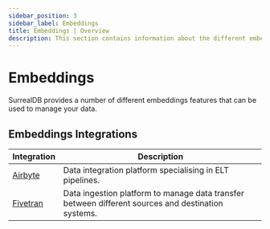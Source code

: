 ```yaml
---
sidebar_position: 3
sidebar_label: Embeddings
title: Embeddings | Overview
description: This section contains information about the different embeddings features of SurrealDB.
---
```



# Embeddings

SurrealDB provides a number of different embeddings features that can be used to manage your data.


## Embeddings Integrations

<table>
    <thead>
        <tr>
            <th>Integration</th>
            <th>Description</th>
        </tr>
    </thead>
    <tbody>
        <tr>
            <td><a href="/docs/integrations/data-mangaement/airbyte">Airbyte</a></td>
            <td>Data integration platform specialising in ELT pipelines.</td>
        </tr>
        <tr>
            <td><a href="/docs/integrations/data-mangaement/fivetran">Fivetran</a></td>
            <td>Data ingestion platform to manage data transfer between different sources and destination systems.</td>
        </tr>
    </tbody>
</table>
